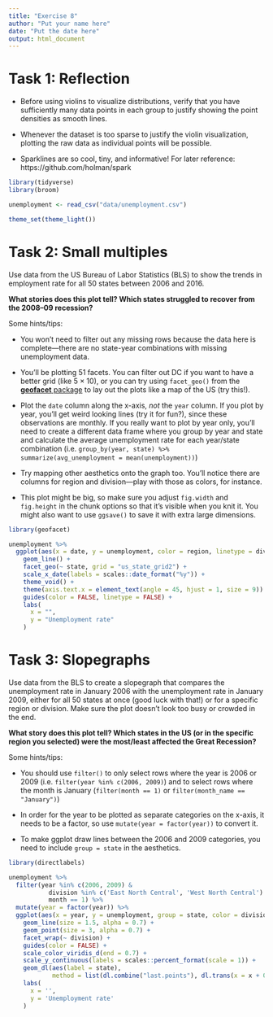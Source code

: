 ```yaml
---
title: "Exercise 8"
author: "Put your name here"
date: "Put the date here"
output: html_document
---
```


# Task 1: Reflection

* Before using violins to visualize distributions, verify that you have sufficiently many data points in each group to justify showing the point densities as smooth lines.

* Whenever the dataset is too sparse to justify the violin visualization, plotting the raw data as individual points will be possible.

* Sparklines are so cool, tiny, and informative! For later reference: https://github.com/holman/spark


```r
library(tidyverse)
library(broom)

unemployment <- read_csv("data/unemployment.csv")

theme_set(theme_light())
```


# Task 2: Small multiples

Use data from the US Bureau of Labor Statistics (BLS) to show the trends in employment rate for all 50 states between 2006 and 2016. 

**What stories does this plot tell? Which states struggled to recover from the 2008–09 recession?**

Some hints/tips:

- You won't need to filter out any missing rows because the data here is complete—there are no state-year combinations with missing unemployment data.

- You'll be plotting 51 facets. You can filter out DC if you want to have a better grid (like 5 × 10), or you can try using `facet_geo()` from the [**geofacet** package](https://hafen.github.io/geofacet/) to lay out the plots like a map of the US (try this!).

- Plot the `date` column along the x-axis, *not* the `year` column. If you plot by year, you'll get weird looking lines (try it for fun?), since these observations are monthly. If you really want to plot by year only, you'll need to create a different data frame where you group by year and state and calculate the average unemployment rate for each year/state combination (i.e. `group_by(year, state) %>% summarize(avg_unemployment = mean(unemployment))`)

- Try mapping other aesthetics onto the graph too. You'll notice there are columns for region and division—play with those as colors, for instance.

- This plot might be big, so make sure you adjust `fig.width` and `fig.height` in the chunk options so that it's visible when you knit it. You might also want to use `ggsave()` to save it with extra large dimensions.

```r
library(geofacet)

unemployment %>% 
  ggplot(aes(x = date, y = unemployment, color = region, linetype = division)) +
    geom_line() +
    facet_geo(~ state, grid = "us_state_grid2") +
    scale_x_date(labels = scales::date_format("%y")) +
    theme_void() +
    theme(axis.text.x = element_text(angle = 45, hjust = 1, size = 9)) +
    guides(color = FALSE, linetype = FALSE) +
    labs(
      x = "", 
      y = "Unemployment rate"
    )
```


# Task 3: Slopegraphs

Use data from the BLS to create a slopegraph that compares the unemployment rate in January 2006 with the unemployment rate in January 2009, either for all 50 states at once (good luck with that!) or for a specific region or division. Make sure the plot doesn't look too busy or crowded in the end.

**What story does this plot tell? Which states in the US (or in the specific region you selected) were the most/least affected the Great Recession?**

Some hints/tips:

- You should use `filter()` to only select rows where the year is 2006 or 2009 (i.e. `filter(year %in% c(2006, 2009)`) and to select rows where the month is January (`filter(month == 1)` or `filter(month_name == "January")`)

- In order for the year to be plotted as separate categories on the x-axis, it needs to be a factor, so use `mutate(year = factor(year))` to convert it.

- To make ggplot draw lines between the 2006 and 2009 categories, you need to include `group = state` in the aesthetics.

```r
library(directlabels)

unemployment %>% 
  filter(year %in% c(2006, 2009) & 
           division %in% c('East North Central', 'West North Central') &
           month == 1) %>%
  mutate(year = factor(year)) %>% 
  ggplot(aes(x = year, y = unemployment, group = state, color = division)) +
    geom_line(size = 1.5, alpha = 0.7) +
    geom_point(size = 3, alpha = 0.7) +
    facet_wrap(~ division) +
    guides(color = FALSE) +
    scale_color_viridis_d(end = 0.7) +
    scale_y_continuous(labels = scales::percent_format(scale = 1)) +
    geom_dl(aes(label = state),
            method = list(dl.combine("last.points"), dl.trans(x = x + 0.3), cex = 0.8)) +
    labs(
      x = '',
      y = 'Unemployment rate'
    )
```

